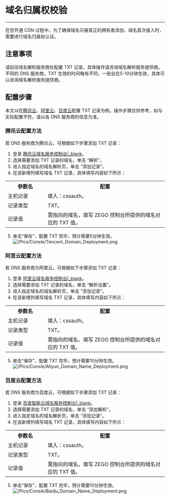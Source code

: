 # 域名归属权校验

- - -

在您开通 CDN 过程中，为了确保域名只被真正的拥有者添加，域名首次接入时，需要进行域名归属权认证。

## 注意事项
请前往域名解析服务商处配置 TXT 记录，具体操作请咨询域名解析服务提供商。
不同的 DNS 服务商，TXT 生效的时间略有不同，一般会在5-10分钟生效，具体可以咨询域名解析服务提供商。

## 配置步骤
本文以在[腾讯云](#16138#2_1)、[阿里云](#16138#2_2)、[百度云](#16138#2_3)配置 TXT 记录为例。操作步骤仅供参考，如与实际配置不符，请以各 DNS 服务商的信息为准。

### 腾讯云配置方法
若 DNS 服务商为腾讯云，可根据如下步骤添加 TXT 记录：
1. 登录 [腾讯云域名服务控制台\|_blank](https://console.cloud.tencent.com/cns)。
2. 选择需要添加 TXT 记录的域名，单击 “解析”。
3. 进入指定域名的域名解析页，单击 “添加记录”。
4. 在该新增列填写域名 TXT 记录，具体填写内容如下所示：
<table>
  <colgroup>
    <col width="25%">
    <col width="75%">
  </colgroup>
<tbody><tr>
<th>参数名</th>
<th>配置</th>
</tr>
<tr>
<td>主机记录</td>
<td>填入：cssauth。</td>
</tr>
<tr>
<td>记录类型</td>
<td>TXT。</td>
</tr>
<tr>
<td>记录值</td>
<td>需指向的域名，填写 ZEGO 控制台所提供的域名对应的 TXT 值。</td>
</tr>
</tbody></table>

5. 单击“保存”，配置 TXT 完毕，预计需要5分钟生效。
![/Pics/Consle/Tencent_Domain_Deployment.png](http://doc.oa.zego.im/Pics/Consle/Tencent_Domain_Deployment.png)

### 阿里云配置方法
若 DNS 服务商为阿里云，可根据如下步骤添加 TXT 记录：
1. 登录 [阿里云域名服务控制台\|_blank](https://dns.console.aliyun.com)。
2. 选择需要添加 TXT 记录的域名，单击 “解析设置”。
3. 进入指定域名的域名解析页，单击 “添加记录”。
4. 在该新增列填写域名 TXT 记录，具体填写内容如下所示：
<table>
  <colgroup>
    <col width="25%">
    <col width="75%">
  </colgroup>
<tbody><tr>
<th>参数名</th>
<th>配置</th>
</tr>
<tr>
<td>主机记录</td>
<td>填入：cssauth。</td>
</tr>
<tr>
<td>记录类型</td>
<td>TXT。</td>
</tr>
<tr>
<td>记录值</td>
<td>需指向的域名，填写 ZEGO 控制台所提供的域名对应的 TXT 值。</td>
</tr>
</tbody></table>

5. 单击“保存”，配置 TXT 完毕，预计需要10分钟生效。     
![/Pics/Consle/Aliyun_Domain_Name_Deployment.png](http://doc.oa.zego.im/Pics/Consle/Aliyun_Domain_Name_Deployment.png)

### 百度云配置方法
若 DNS 服务商为百度云，可根据如下步骤添加 TXT 记录：
1. 登录 [百度智能云域名服务控制台\|_blank](https://console.bce.baidu.com/dns/#/dns/manage/list)。
2. 选择需要添加 TXT 记录的域名，单击 “添加解析”。
3. 进入指定域名的域名解析页，单击 “添加记录”。
4. 在该新增列填写域名 TXT 记录，具体填写内容如下所示：
<table>
  <colgroup>
    <col width="25%">
    <col width="75%">
  </colgroup>
<tbody><tr>
<th>参数名</th>
<th>配置</th>
</tr>
<tr>
<td>主机记录</td>
<td>填入：cssauth。</td>
</tr>
<tr>
<td>记录类型</td>
<td>TXT。</td>
</tr>
<tr>
<td>记录值</td>
<td>需指向的域名，填写 ZEGO 控制台所提供的域名对应的 TXT 值。</td>
</tr>
</tbody></table>

5. 单击“保存”，配置 TXT 完毕，预计需要10分钟生效。   
![/Pics/Consle/Baidu_Domain_Name_Deployment.png](http://doc.oa.zego.im/Pics/Consle/Baidu_Domain_Name_Deployment.png)
